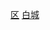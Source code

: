 {{Catnav|頁面分類|...|市辖区|吉林市辖区}}
{{Catnav|頁面分類|...|吉林县级行政区|白城区县市}}
{{Catnav|頁面分類|...|吉林地级市|白城|白城行政区划|白城区县市}}
{{catmore|洮北区|白城市洮北区}}

[[Category:白城区县市|区]]
[[Category:吉林市辖区|白城]]